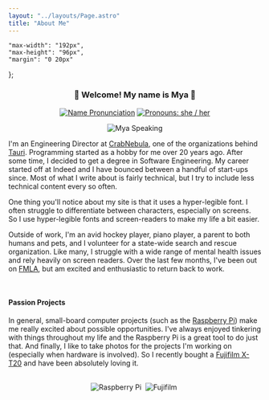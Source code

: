 ```yaml
---
layout: "../layouts/Page.astro"
title: "About Me"
---
```


    "max-width": "192px",
    "max-height": "96px",
    "margin": "0 20px"
};

<div align="center">

### 👋 Welcome! My name is Mya 👋

[![Name Pronunciation][]](https://www.google.com/search?q=pronunciation+maya)
[![Pronouns: she / her][]](https://pronoun.is/she)

[Name Pronunciation]: https://img.shields.io/badge/Pronunciation%20%F0%9F%94%88-mai·uh-pink?style=for-the-badge&labelColor=silver
[Pronouns: she / her]: https://img.shields.io/badge/Pronouns-she%2Fher-pink?style=for-the-badge&labelColor=silver

![Mya Speaking](/img/media.jpg)

</div>

I'm an Engineering Director at [CrabNebula][], one of the organizations behind [Tauri][]. Programming started as a hobby
for me over 20 years ago. After some time, I decided to get a degree in Software Engineering. My career started off at
Indeed and I have bounced between a handful of start-ups since. Most of what I write about is fairly technical, but I
try to include less technical content every so often.

One thing you'll notice about my site is that it uses a hyper-legible font. I often struggle to differentiate between
characters, especially on screens. So I use hyper-legible fonts and screen-readers to make my life a bit easier.

Outside of work, I'm an avid hockey player, piano player, a parent to both humans and pets, and I volunteer for a
state-wide search and rescue organization. Like many, I struggle with a wide range of mental health issues and rely
heavily on screen readers. Over the last few months, I've been out on [FMLA][], but am excited and enthusiastic to
return back to work.

[CrabNebula]: https://crabnebula.dev
[Tauri]: https://tauri.app/
[FMLA]: https://www.dol.gov/agencies/whd/fmla

<br/>

#### Passion Projects

[Raspberry Pi]: https://raspberrypi.com
[Fujifilm X-T20]: https://a.co/d/10mKXwR

In general, small-board computer projects (such as the [Raspberry Pi][]) make me really excited about possible
opportunities. I've always enjoyed tinkering with things throughout my life and the Raspberry Pi is a great tool to do
just that. And finally, I like to take photos for the projects I'm working on (especially when hardware is involved). So
I recently bought a [Fujifilm X-T20][] and have been absolutely loving it.

<br/>
<div align="center">
<img style={dimensions} alt="Raspberry Pi" title="Raspberry Pi" src="https://cdn.jsdelivr.net/gh/devicons/devicon@latest/icons/raspberrypi/raspberrypi-original.svg" />&nbsp;
<img style={dimensions} alt="Fujifilm" title="Fujifilm" src="https://simpleicons.org/icons/fujifilm.svg" />&nbsp;
</div>
<br/>
<br/>
